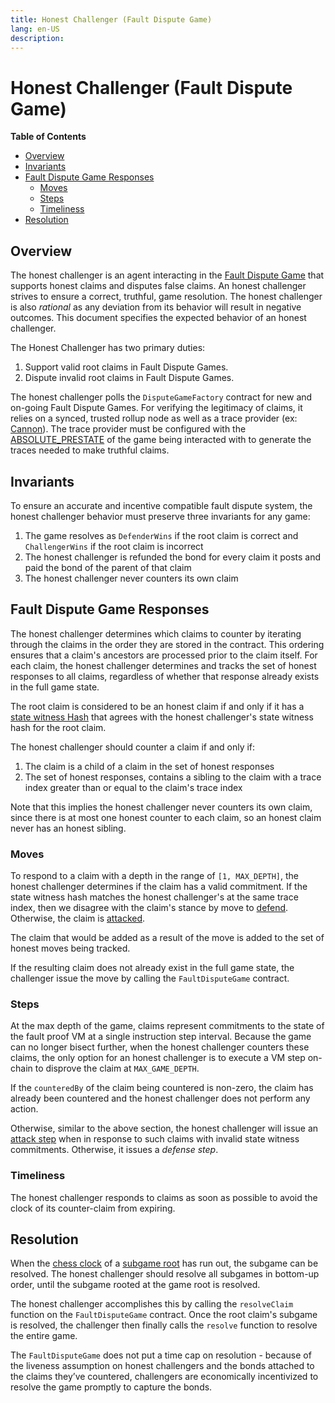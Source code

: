 ```yaml
---
title: Honest Challenger (Fault Dispute Game)
lang: en-US
description: 
---
```


# Honest Challenger (Fault Dispute Game)

<!-- START doctoc generated TOC please keep comment here to allow auto update -->
<!-- DON'T EDIT THIS SECTION, INSTEAD RE-RUN doctoc TO UPDATE -->
**Table of Contents**

- [Overview](#overview)
- [Invariants](#invariants)
- [Fault Dispute Game Responses](#fault-dispute-game-responses)
  - [Moves](#moves)
  - [Steps](#steps)
  - [Timeliness](#timeliness)
- [Resolution](#resolution)

<!-- END doctoc generated TOC please keep comment here to allow auto update -->

## Overview

The honest challenger is an agent interacting in the [Fault Dispute Game](fault-dispute-game.md)
that supports honest claims and disputes false claims.
An honest challenger strives to ensure a correct, truthful, game resolution.
The honest challenger is also _rational_ as any deviation from its behavior will result in
negative outcomes.
This document specifies the expected behavior of an honest challenger.

The Honest Challenger has two primary duties:

1. Support valid root claims in Fault Dispute Games.
2. Dispute invalid root claims in Fault Dispute Games.

The honest challenger polls the `DisputeGameFactory` contract for new and on-going Fault
Dispute Games.
For verifying the legitimacy of claims, it relies on a synced, trusted rollup node
as well as a trace provider (ex: [Cannon](../cannon-fault-proof-vm.md)).
The trace provider must be configured with the [ABSOLUTE_PRESTATE](fault-dispute-game.md#execution-trace)
of the game being interacted with to generate the traces needed to make truthful claims.

## Invariants

To ensure an accurate and incentive compatible fault dispute system, the honest challenger behavior must preserve
three invariants for any game:

1. The game resolves as `DefenderWins` if the root claim is correct and `ChallengerWins` if the root claim is incorrect
2. The honest challenger is refunded the bond for every claim it posts and paid the bond of the parent of that claim
3. The honest challenger never counters its own claim

## Fault Dispute Game Responses

The honest challenger determines which claims to counter by iterating through the claims in the order they are stored
in the contract. This ordering ensures that a claim's ancestors are processed prior to the claim itself. For each claim,
the honest challenger determines and tracks the set of honest responses to all claims, regardless of whether that
response already exists in the full game state.

The root claim is considered to be an honest claim if and only if it has a
[state witness Hash](fault-dispute-game.md#claims) that agrees with the honest challenger's state witness hash for the
root claim.

The honest challenger should counter a claim if and only if:

1. The claim is a child of a claim in the set of honest responses
2. The set of honest responses, contains a sibling to the claim with a trace index greater than or equal to the
   claim's trace index

Note that this implies the honest challenger never counters its own claim, since there is at most one honest counter to
each claim, so an honest claim never has an honest sibling.

### Moves

To respond to a claim with a depth in the range of `[1, MAX_DEPTH]`, the honest challenger determines if the claim
has a valid commitment. If the state witness hash matches the honest challenger's at the same trace
index, then we disagree with the claim's stance by move to [defend](fault-dispute-game.md#defend).
Otherwise, the claim is [attacked](fault-dispute-game.md#attack).

The claim that would be added as a result of the move is added to the set of honest moves being tracked.

If the resulting claim does not already exist in the full game state, the challenger issue the move by calling
the `FaultDisputeGame` contract.

### Steps

At the max depth of the game, claims represent commitments to the state of the fault proof VM
at a single instruction step interval.
Because the game can no longer bisect further, when the honest challenger counters these claims,
the only option for an honest challenger is to execute a VM step on-chain to disprove the claim at `MAX_GAME_DEPTH`.

If the `counteredBy` of the claim being countered is non-zero, the claim has already been countered and the honest
challenger does not perform any action.

Otherwise, similar to the above section, the honest challenger will issue an
[attack step](fault-dispute-game.md#step-types) when in response to such claims with
invalid state witness commitments. Otherwise, it issues a _defense step_.

### Timeliness

The honest challenger responds to claims as soon as possible to avoid the clock of its
counter-claim from expiring.

## Resolution

When the [chess clock](fault-dispute-game.md#game-clock) of a
[subgame root](fault-dispute-game.md#resolution) has run out, the subgame can be resolved.
The honest challenger should resolve all subgames in bottom-up order, until the subgame
rooted at the game root is resolved.

The honest challenger accomplishes this by calling the `resolveClaim` function on the
`FaultDisputeGame` contract. Once the root claim's subgame is resolved,
the challenger then finally calls the `resolve` function to resolve the entire game.

The `FaultDisputeGame` does not put a time cap on resolution - because of the liveness
assumption on honest challengers and the bonds attached to the claims they’ve countered,
challengers are economically incentivized to resolve the game promptly to capture the bonds.
